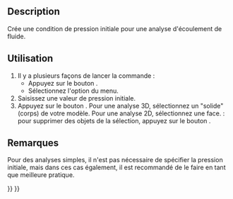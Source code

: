 <languages/>

{{Docnav/fr
|[[FEM_ConstraintInitialFlowVelocity/fr|Vitesse initiale d'écoulement]]
|[[FEM_ConstraintFlowVelocity/fr|Vitesse d'écoulement comme condition limite]]
|[[FEM_Workbench/fr|Atelier FEM]]
|IconL=FEM_ConstraintInitialFlowVelocity.svg
|IconR=FEM_ConstraintFlowVelocity.svg
|IconC=Workbench_FEM.svg
}}

{{GuiCommandContainer
|
{{GuiCommand/fr
|Name=FEM ConstraintInitialPressure
|Name/fr=FEM Pression initiale
|MenuLocation=Modèle → Conditions limites de fluide → Condition de pression initiale
|Workbenches=[[FEM_Workbench/fr|FEM]]
|Version=0.21
|SeeAlso=[[FEM_ConstraintInitialFlowVelocity/fr|FEM Vitesse d'écoulement initial]]
}}{{GuiCommandFemInfo/fr
|Solvers=Elmer
}}
}}

==Description==

Crée une condition de pression initiale pour une analyse d'écoulement de fluide.

<span id="Usage"></span>
==Utilisation== 

# Il y a plusieurs façons de lancer la commande :
#* Appuyez sur le bouton {{Button|[[Image:FEM_ConstraintInitialPressure.svg|16px]] [[FEM_ConstraintInitialPressure/fr|Condition de pression initiale]]}}.
#* Sélectionnez l'option {{MenuCommand|Modèle → Conditions limites de fluide → [[Image:FEM_ConstraintInitialPressure.svg|16px]] Condition de pression initiale}} du menu.
# Saisissez une valeur de pression initiale.
# Appuyez sur le bouton {{Button|Ajouter}}. Pour une analyse 3D, sélectionnez un "solide" (corps) de votre modèle. Pour une analyse 2D, sélectionnez une face. {{Version/fr|1.1}} : pour supprimer des objets de la sélection, appuyez sur le bouton {{Button|Supprimer}}.

<span id="Notes"></span>
==Remarques== 

Pour des analyses simples, il n'est pas nécessaire de spécifier la pression initiale, mais dans ces cas également, il est recommandé de le faire en tant que meilleure pratique.


{{Docnav/fr
|[[FEM_ConstraintInitialFlowVelocity/fr|Vitesse initiale d'écoulement]]
|[[FEM_ConstraintFlowVelocity/fr|Vitesse d'écoulement comme condition limite]]
|[[FEM_Workbench/fr|Atelier FEM]]
|IconL=FEM_ConstraintInitialFlowVelocity.svg
|IconR=FEM_ConstraintFlowVelocity.svg
|IconC=Workbench_FEM.svg
}}

{{FEM Tools navi{{#translation:}}}}
{{Userdocnavi{{#translation:}}}}